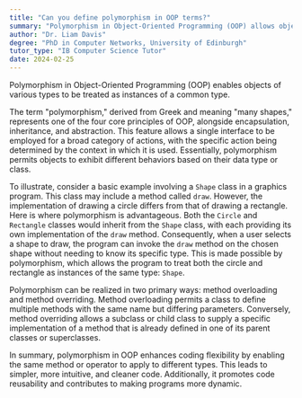 ```yaml
---
title: "Can you define polymorphism in OOP terms?"
summary: "Polymorphism in Object-Oriented Programming (OOP) allows objects of different types to be treated as objects of a common type."
author: "Dr. Liam Davis"
degree: "PhD in Computer Networks, University of Edinburgh"
tutor_type: "IB Computer Science Tutor"
date: 2024-02-25
---
```


Polymorphism in Object-Oriented Programming (OOP) enables objects of various types to be treated as instances of a common type.

The term "polymorphism," derived from Greek and meaning "many shapes," represents one of the four core principles of OOP, alongside encapsulation, inheritance, and abstraction. This feature allows a single interface to be employed for a broad category of actions, with the specific action being determined by the context in which it is used. Essentially, polymorphism permits objects to exhibit different behaviors based on their data type or class.

To illustrate, consider a basic example involving a `Shape` class in a graphics program. This class may include a method called `draw`. However, the implementation of drawing a circle differs from that of drawing a rectangle. Here is where polymorphism is advantageous. Both the `Circle` and `Rectangle` classes would inherit from the `Shape` class, with each providing its own implementation of the `draw` method. Consequently, when a user selects a shape to draw, the program can invoke the `draw` method on the chosen shape without needing to know its specific type. This is made possible by polymorphism, which allows the program to treat both the circle and rectangle as instances of the same type: `Shape`.

Polymorphism can be realized in two primary ways: method overloading and method overriding. Method overloading permits a class to define multiple methods with the same name but differing parameters. Conversely, method overriding allows a subclass or child class to supply a specific implementation of a method that is already defined in one of its parent classes or superclasses.

In summary, polymorphism in OOP enhances coding flexibility by enabling the same method or operator to apply to different types. This leads to simpler, more intuitive, and cleaner code. Additionally, it promotes code reusability and contributes to making programs more dynamic.
    